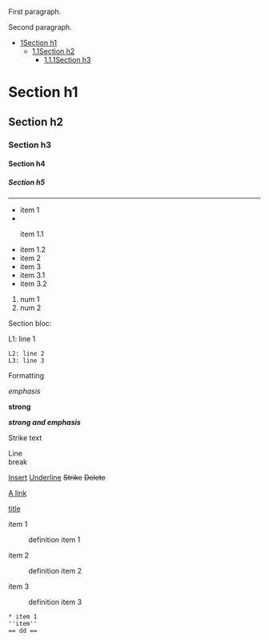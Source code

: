 <p>First paragraph.</p><p>Second paragraph.</p><div class="wiki-toc"><ul class="wiki-toc-entry"><li class="wiki-toc-entry"><a class="wiki-toc-ref" href="#section_1"><span class="wiki-toc-level">1</span><span class="wiki-toc-title">Section h1</span></a><ul class="wiki-toc-entry"><li class="wiki-toc-entry"><a class="wiki-toc-ref" href="#section_1_1"><span class="wiki-toc-level">1.1</span><span class="wiki-toc-title">Section h2</span></a><ul class="wiki-toc-entry"><li class="wiki-toc-entry"><a class="wiki-toc-ref" href="#section_1_1_1"><span class="wiki-toc-level">1.1.1</span><span class="wiki-toc-title">Section h3</span></a></li></ul></li></ul></li></ul></div><h1 id="section_1">Section h1</h1><h2 id="section_1_1">Section h2</h2><h3 id="section_1_1_1">Section h3</h3><h4 id="section_1_1_1_1">Section h4</h4><h5 id="section_1_1_1_1_1">Section h5</h5><hr /><ul><li>item 1
</li><li><ul>item 1.1
</li><li>item 1.2
</li><li>item 2
</li><li>item 3
</li><li>item 3.1
</li><li>item 3.2</li></ul></ul><ol><li>num 1
</li><li>num 2</li></ol><p>Section bloc:</p><p> L1: line 1
 L2: line 2
 L3: line 3</p><p>Formatting</p><p><i>emphasis</i></p><p><b>strong</b></p><p><b><i>strong and emphasis</i></b></p><p>Strike text</p><p>Line<br />break</p><p><ins>Insert</ins>
<u>Underline</u>
<s>Strike</s>
<del>Delete</del></p><p><a href="A link">A link</a>

<a href="A link">title</a>
</p><dl><dt>item 1
</dt><dd> definition item 1
</dd><dt>item 2
</dt><dd> definition item 2
</dd><dt>item 3
</dt><dd> definition item 3</dd></dl><p><pre>
* item 1
''item''
== dd ==
</pre></p>